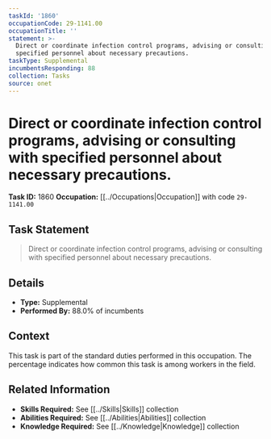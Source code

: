 ```yaml
---
taskId: '1860'
occupationCode: 29-1141.00
occupationTitle: ''
statement: >-
  Direct or coordinate infection control programs, advising or consulting with
  specified personnel about necessary precautions.
taskType: Supplemental
incumbentsResponding: 88
collection: Tasks
source: onet
---
```

# Direct or coordinate infection control programs, advising or consulting with specified personnel about necessary precautions.

**Task ID:** 1860
**Occupation:** [[../Occupations|Occupation]] with code `29-1141.00`

## Task Statement

> Direct or coordinate infection control programs, advising or consulting with specified personnel about necessary precautions.

## Details

- **Type:** Supplemental
- **Performed By:** 88.0% of incumbents

## Context

This task is part of the standard duties performed in this occupation. The percentage indicates how common this task is among workers in the field.

## Related Information

- **Skills Required:** See [[../Skills|Skills]] collection
- **Abilities Required:** See [[../Abilities|Abilities]] collection
- **Knowledge Required:** See [[../Knowledge|Knowledge]] collection
